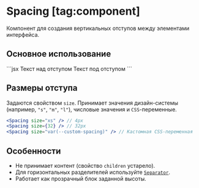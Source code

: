 <Overview group="layout">

# Spacing [tag:component]

Компонент для создания вертикальных отступов между элементами интерфейса.

</Overview>

## Основное использование


<Playground Wrapper={BlockWrapper}>
  ```jsx
  <Text>Текст над отступом</Text>
  <Spacing size="4xl" />
  <Text>Текст под отступом</Text>
  ```
</Playground>

## Размеры отступа

Задаются свойством `size`.
Принимает значения дизайн-системы (например, `"s"`, `"m"`, `"l"`), числовые значения и `CSS`-переменные.

```jsx
<Spacing size="xs" /> // 4px
<Spacing size={32} /> // 32px
<Spacing size="var(--custom-spacing)" /> // Кастомная CSS-переменная
```

## Особенности

- Не принимает контент (свойство `children` устарело).
- Для горизонтальных разделителей используйте [`Separator`](/components/separator).
- Работает как прозрачный блок заданной высоты.
